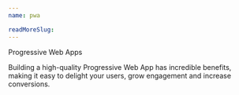 ```yaml
---
name: pwa

readMoreSlug:
---
```


Progressive Web Apps

Building a high-quality Progressive Web App has incredible benefits, making it easy to delight your users, grow engagement and increase conversions.